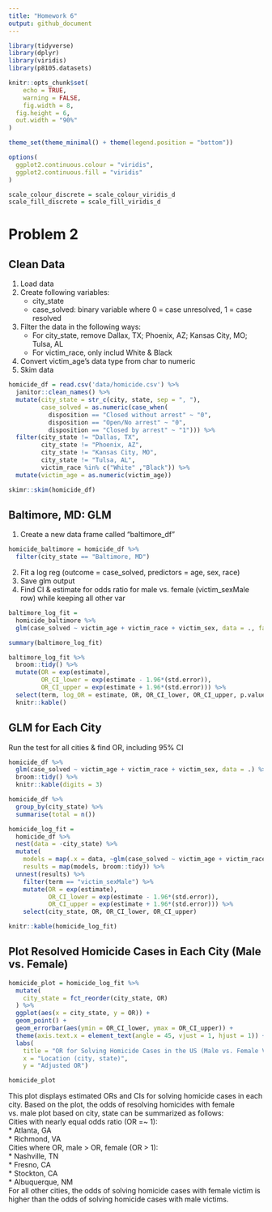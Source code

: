 ```yaml
---
title: "Homework 6"
output: github_document
---
```


```r
library(tidyverse)
library(dplyr)
library(viridis)
library(p8105.datasets)

knitr::opts_chunk$set(
	echo = TRUE,
	warning = FALSE,
	fig.width = 8, 
  fig.height = 6,
  out.width = "90%"
)

theme_set(theme_minimal() + theme(legend.position = "bottom"))

options(
  ggplot2.continuous.colour = "viridis",
  ggplot2.continuous.fill = "viridis"
)

scale_colour_discrete = scale_colour_viridis_d
scale_fill_discrete = scale_fill_viridis_d
```

# Problem 2

## Clean Data

1. Load data
2. Create following variables:
   * city_state
   * case_solved: binary variable where 0 = case unresolved, 1 = case resolved
3. Filter the data in the following ways:
   * For city_state, remove Dallax, TX; Phoenix, AZ; Kansas City, MO; Tulsa, AL
   * For victim_race, only includ White & Black
5. Convert victim_age's data type from char to numeric
6. Skim data

```r
homicide_df = read.csv('data/homicide.csv') %>% 
  janitor::clean_names() %>% 
  mutate(city_state = str_c(city, state, sep = ", "),
         case_solved = as.numeric(case_when(
           disposition == "Closed without arrest" ~ "0",
           disposition == "Open/No arrest" ~ "0",
           disposition == "Closed by arrest" ~ "1"))) %>% 
  filter(city_state != "Dallas, TX", 
         city_state != "Phoenix, AZ", 
         city_state != "Kansas City, MO", 
         city_state != "Tulsa, AL", 
         victim_race %in% c("White" ,"Black")) %>% 
  mutate(victim_age = as.numeric(victim_age))
```

```r
skimr::skim(homicide_df)
```


## Baltimore, MD: GLM

1. Create a new data frame called "baltimore_df"
```r
homicide_baltimore = homicide_df %>% 
  filter(city_state == "Baltimore, MD")
```

2. Fit a log reg (outcome = case_solved, predictors = age, sex, race)
3. Save glm output
4. Find CI & estimate for odds ratio for male vs. female (victim_sexMale row) while keeping all other var
```r
baltimore_log_fit = 
  homicide_baltimore %>% 
  glm(case_solved ~ victim_age + victim_race + victim_sex, data = ., family = binomial()) 

summary(baltimore_log_fit)

baltimore_log_fit %>% 
  broom::tidy() %>% 
  mutate(OR = exp(estimate),
         OR_CI_lower = exp(estimate - 1.96*(std.error)),
         OR_CI_upper = exp(estimate + 1.96*(std.error))) %>% 
  select(term, log_OR = estimate, OR, OR_CI_lower, OR_CI_upper, p.value) %>% 
  knitr::kable()
```

## GLM for Each City

Run the test for all cities & find OR, including 95% CI
```r
homicide_df %>% 
  glm(case_solved ~ victim_age + victim_race + victim_sex, data = .) %>% 
  broom::tidy() %>% 
  knitr::kable(digits = 3)

homicide_df %>% 
  group_by(city_state) %>% 
  summarise(total = n())

homicide_log_fit =
  homicide_df %>% 
  nest(data = -city_state) %>% 
  mutate(
    models = map(.x = data, ~glm(case_solved ~ victim_age + victim_race + victim_sex, data = .x, family = binomial())),
    results = map(models, broom::tidy)) %>% 
  unnest(results) %>% 
    filter(term == "victim_sexMale") %>% 
    mutate(OR = exp(estimate),
           OR_CI_lower = exp(estimate - 1.96*(std.error)),
           OR_CI_upper = exp(estimate + 1.96*(std.error))) %>%
    select(city_state, OR, OR_CI_lower, OR_CI_upper)

knitr::kable(homicide_log_fit)
```

## Plot Resolved Homicide Cases in Each City (Male vs. Female)

```r
homicide_plot = homicide_log_fit %>% 
  mutate(
    city_state = fct_reorder(city_state, OR)
  ) %>% 
  ggplot(aes(x = city_state, y = OR)) +
  geom_point() +
  geom_errorbar(aes(ymin = OR_CI_lower, ymax = OR_CI_upper)) +
  theme(axis.text.x = element_text(angle = 45, vjust = 1, hjust = 1)) +
  labs(
    title = "OR for Solving Homicide Cases in the US (Male vs. Female Victims)",
    x = "Location (city, state)",
    y = "Adjusted OR")

homicide_plot
```

This plot displays estimated ORs and CIs for solving homicide cases in each city. Based on the plot, the odds of resolving homicides with female vs. male plot based on city, state can be summarized as follows:  
Cities with nearly equal odds ratio (OR =~ 1):  
* Atlanta, GA  
* Richmond, VA  
Cities where OR, male > OR, female (OR > 1):  
* Nashville, TN  
* Fresno, CA  
* Stockton, CA  
* Albuquerque, NM  
For all other cities, the odds of solving homicide cases with female victim is higher than the odds of solving homicide cases with male victims.
